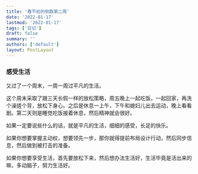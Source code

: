 ```yaml
---
title: '春节前的倒数第二周'
date: '2022-01-17'
lastmod: '2022-01-17'
tags: ['日记']
draft: false
summary: ''
authors: ['default']
layout: PostLayout
---
```


### 感受生活

又过了一个周末，一周一周过平凡的生活。

这个周末采取了跟三天长假一样的放松策略，周五晚上一起吃饭，一起回家，再洗个澡搓个背，放松下身心。之后是休息一上午，下午和媳妇儿出去运动，晚上看看剧。第二天则是睡觉吃饭接着休息，然后精神就会很好。

如果一定要说些什么的话，就是平凡的生活，细细的感受，长足的快乐。

如果你想要掌握主动权，想要领先一步，那你就得提前布局设计行动，然后同步信息，然后做到被打击的准备。

如果你想要享受生活，首先要放松下来，然后想办法生活好，生活毕竟是活出来的嘛，多动脑子，努力生活好。


